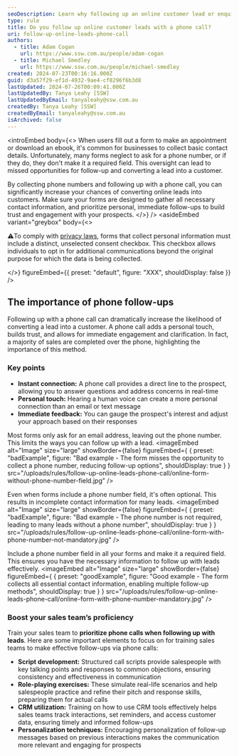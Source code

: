 ```yaml
---
seoDescription: Learn why following up an online customer lead or enquiry with a phone call can significantly boost your sales success.
type: rule
title: Do you follow up online customer leads with a phone call?
uri: follow-up-online-leads-phone-call
authors:
  - title: Adam Cogan
    url: https://www.ssw.com.au/people/adam-cogan
  - title: Michael Smedley
    url: https://www.ssw.com.au/people/michael-smedley
created: 2024-07-23T00:16:16.000Z
guid: d3a57f29-ef1d-4932-9ae4-cf8296f6b3d8
lastUpdated: 2024-07-26T00:09:41.000Z
lastUpdatedBy: Tanya Leahy [SSW]
lastUpdatedByEmail: tanyaleahy@ssw.com.au
createdBy: Tanya Leahy [SSW]
createdByEmail: tanyaleahy@ssw.com.au
isArchived: false
---
```


<introEmbed
  body={<>
When users fill out a form to make an appointment or download an ebook, it's common for businesses to collect basic contact details. Unfortunately, many forms neglect to ask for a phone number, or if they do, they don't make it a required field. This oversight can lead to missed opportunities for follow-up and converting a lead into a customer.

By collecting phone numbers and following up with a phone call, you can significantly increase your chances of converting online leads into customers. Make sure your forms are designed to gather all necessary contact information, and prioritize personal, immediate follow-ups to build trust and engagement with your prospects.
  </>}
/>
<asideEmbed
  variant="greybox"
  body={<>
    
⚠️To comply with [privacy laws](https://www.oaic.gov.au/privacy/your-privacy-rights/your-personal-information/consent-to-the-handling-of-personal-information), forms that collect personal information must include a distinct, unselected consent checkbox. This checkbox allows individuals to opt in for additional communications beyond the original purpose for which the data is being collected.

  </>}
  figureEmbed={{
    preset: "default",
    figure: "XXX",
    shouldDisplay: false
  }}
/>

## The importance of phone follow-ups

Following up with a phone call can dramatically increase the likelihood of converting a lead into a customer. A phone call adds a personal touch, builds trust, and allows for immediate engagement and clarification. In fact, a majority of sales are completed over the phone, highlighting the importance of this method.

### Key points

* **Instant connection:** A phone call provides a direct line to the prospect, allowing you to answer questions and address concerns in real-time
* **Personal touch:** Hearing a human voice can create a more personal connection than an email or text message
* **Immediate feedback:** You can gauge the prospect's interest and adjust your approach based on their responses

Most forms only ask for an email address, leaving out the phone number. This limits the ways you can follow up with a lead.
<imageEmbed
  alt="Image"
  size="large"
  showBorder={false}
  figureEmbed={ {
    preset: "badExample",
    figure: "Bad example - The form misses the opportunity to collect a phone number, reducing follow-up options",
    shouldDisplay: true
  } }
  src="/uploads/rules/follow-up-online-leads-phone-call/online-form-without-phone-number-field.jpg"
/>

Even when forms include a phone number field, it's often optional. This results in incomplete contact information for many leads.
<imageEmbed
  alt="Image"
  size="large"
  showBorder={false}
  figureEmbed={ {
    preset: "badExample",
    figure: "Bad example - The phone number is not required, leading to many leads without a phone number",
    shouldDisplay: true
  } }
  src="/uploads/rules/follow-up-online-leads-phone-call/online-form-with-phone-number-not-mandatory.jpg"
/>

Include a phone number field in all your forms and make it a required field. This ensures you have the necessary information to follow up with leads effectively.
<imageEmbed
  alt="Image"
  size="large"
  showBorder={false}
  figureEmbed={ {
    preset: "goodExample",
    figure: "Good example - The form collects all essential contact information, enabling multiple follow-up methods",
    shouldDisplay: true
  } }
  src="/uploads/rules/follow-up-online-leads-phone-call/online-form-with-phone-number-mandatory.jpg"
/>

### Boost your sales team’s proficiency

Train your sales team to **prioritize phone calls when following up with leads**. Here are some important elements to focus on for training sales teams to make effective follow-ups via phone calls:

* **Script development:** Structured call scripts provide salespeople with key talking points and responses to common objections, ensuring consistency and effectiveness in communication
* **Role-playing exercises:** These simulate real-life scenarios and help salespeople practice and refine their pitch and response skills, preparing them for actual calls
* **CRM utilization:** Training on how to use CRM tools effectively helps sales teams track interactions, set reminders, and access customer data, ensuring timely and informed follow-ups
* **Personalization techniques:** Encouraging personalization of follow-up messages based on previous interactions makes the communication more relevant and engaging for prospects

